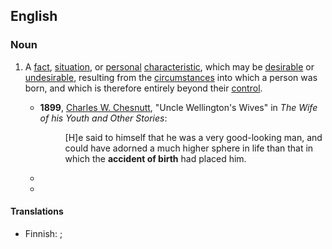 ==English==

===Noun===
{{en-noun|accidents of birth}}

# {{lb|en|idiomatic}} A [[fact]], [[situation]], or [[personal]] [[characteristic]], which may be [[desirable]] or [[undesirable]], resulting from the [[circumstance]]s into which a person was born, and which is therefore entirely beyond their [[control]].
#* '''1899''', [[w:Charles W. Chesnutt|Charles W. Chesnutt]], "Uncle Wellington's Wives" in ''The Wife of his Youth and Other Stories'':
#*: [H]e said to himself that he was a very good-looking man, and could have adorned a much higher sphere in life than that in which the '''accident of birth''' had placed him.
#* {{quote-text|year=1910|author=[[w:William MacLeod Raine|William MacLeod Raine]]|title=A Texas Ranger|chapter=4
|passage="You're no brother of mine," she broke in. "At most it is an '''accident of birth''' I disown. I'll have no relationship with you of any sort."}}
#* {{quote-text|year=1915|author=[[w:Rex Ellingwood Beach|Rex Ellingwood Beach]]|title=Heart of the Sunset|chapter=9
|passage=An '''accident of birth''' had made him a citizen of the United States—his father having owned a ranch which lay north instead of south of the Rio Grande.}}

====Translations====
{{trans-top|situation or characteristic resulting from birth}}
* Finnish: {{t|fi|syntymävamma}} {{qualifier|negative}}; {{t|fi|syntymälahja}} {{qualifier|positive}}
{{trans-mid}}
{{trans-bottom}}